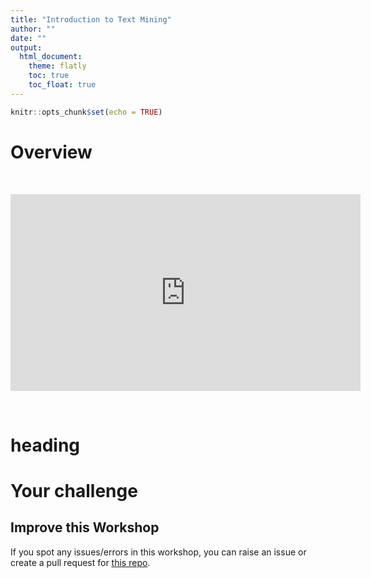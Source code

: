 ```yaml
---
title: "Introduction to Text Mining"
author: ""
date: ""
output: 
  html_document:
    theme: flatly
    toc: true
    toc_float: true
---
```


```r
knitr::opts_chunk$set(echo = TRUE)
```

# Overview 



&nbsp;&nbsp;

<center>

<iframe width="560" height="315" src="https://youtube.com/embed/" frameborder="0" allowfullscreen></iframe>

</center>
&nbsp;&nbsp;

# heading


# Your challenge


## Improve this Workshop

If you spot any issues/errors in this workshop, you can raise an issue or create a pull request for [this repo](https://github.com/ajstewartlang/27_text_mining). 